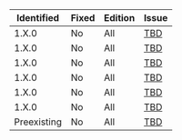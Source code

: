 Identified  | Fixed    | Edition    | Issue
----------- |--------- | ---------- | -----
1.X.0       | No       | All        | [TBD](/vault/docs/)
1.X.0       | No       | All        | [TBD](/vault/docs/)
1.X.0       | No       | All        | [TBD](/vault/docs/)
1.X.0       | No       | All        | [TBD](/vault/docs/)
1.X.0       | No       | All        | [TBD](/vault/docs/)
1.X.0       | No       | All        | [TBD](/vault/docs/)
Preexisting | No       | All        | [TBD](/vault/docs/)
